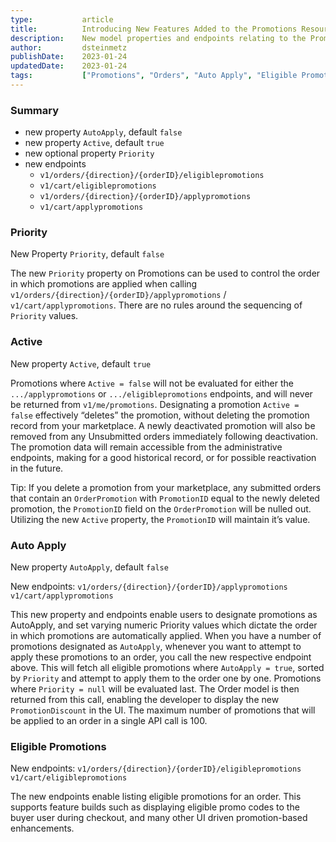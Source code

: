 ```yaml
---
type:           article
title:          Introducing New Features Added to the Promotions Resource
description:    New model properties and endpoints relating to the Promotions resource.
author:         dsteinmetz
publishDate:    2023-01-24
updatedDate:    2023-01-24    
tags:           ["Promotions", "Orders", "Auto Apply", "Eligible Promotions"]
---
```


### Summary
- new property `AutoApply`, default `false`
- new property `Active`, default `true`
- new optional property `Priority`
- new endpoints
    - `v1/orders/{direction}/{orderID}/eligiblepromotions`
    - `v1/cart/eligiblepromotions`
    - `v1/orders/{direction}/{orderID}/applypromotions`
    - `v1/cart/applypromotions`

### Priority
New Property `Priority`, default `false`

The new `Priority` property on Promotions can be used to control the order in which promotions are applied when calling `v1/orders/{direction}/{orderID}/applypromotions` / `v1/cart/applypromotions`. There are no rules around the sequencing of `Priority` values.

### Active
New property `Active`, default `true`

Promotions where `Active = false` will not be evaluated for either the `.../applypromotions` or `.../eligiblepromotions` endpoints, and will never be returned from `v1/me/promotions`. Designating a promotion `Active = false` effectively “deletes” the promotion, without deleting the promotion record from your marketplace. A newly deactivated promotion will also be removed from any Unsubmitted orders immediately following deactivation. The promotion data will remain accessible from the administrative endpoints, making for a good historical record, or for possible reactivation in the future. 

Tip: If you delete a promotion from your marketplace, any submitted orders that contain an `OrderPromotion` with `PromotionID` equal to the newly deleted promotion, the `PromotionID` field on the `OrderPromotion` will be nulled out. Utilizing the new `Active` property, the `PromotionID` will maintain it’s value.

### Auto Apply
New property `AutoApply`, default `false`

New endpoints:
`v1/orders/{direction}/{orderID}/applypromotions`
`v1/cart/applypromotions`

This new property and endpoints enable users to designate promotions as AutoApply, and set varying numeric Priority values which dictate the order in which promotions are automatically applied. When you have a number of promotions designated as `AutoApply`, whenever you want to attempt to apply these promotions to an order, you call the new respective endpoint above. This will fetch all eligible promotions where `AutoApply = true`, sorted by `Priority` and attempt to apply them to the order one by one. Promotions where `Priority = null` will be evaluated last. The Order model is then returned from this call, enabling the developer to display the new `PromotionDiscount` in the UI. The maximum number of promotions that will be applied to an order in a single API call is 100.

### Eligible Promotions
New endpoints:
`v1/orders/{direction}/{orderID}/eligiblepromotions`
`v1/cart/eligiblepromotions`

The new endpoints enable listing eligible promotions for an order. This supports feature builds such as displaying eligible promo codes to the buyer user during checkout, and many other UI driven promotion-based enhancements.